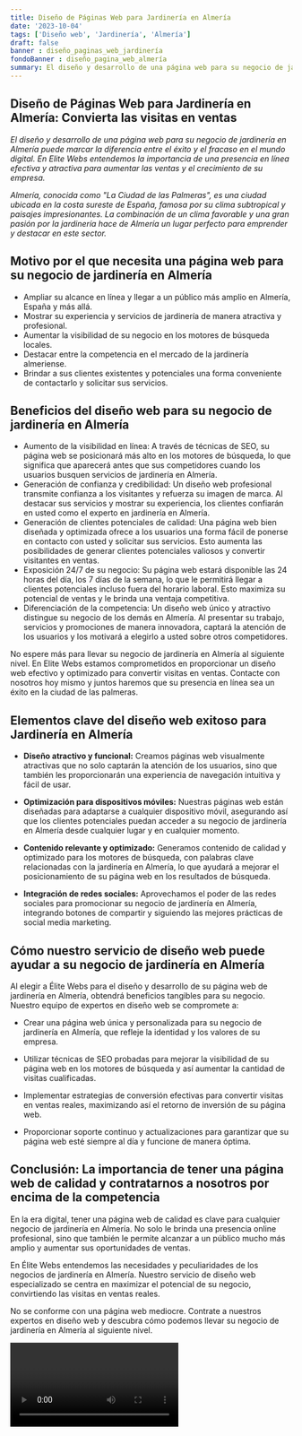 ```yaml
---
title: Diseño de Páginas Web para Jardinería en Almería
date: '2023-10-04'
tags: ['Diseño web', 'Jardinería', 'Almería']
draft: false
banner : diseño_paginas_web_jardinería
fondoBanner : diseño_pagina_web_almería
summary: El diseño y desarrollo de una página web para su negocio de jardinería en Almería puede marcar la diferencia entre el éxito y el fracaso en el mundo digital. En Elite Webs entendemos la importancia de una presencia en línea efectiva y atractiva para aumentar las ventas y el crecimiento de su empresa.
---
```


## **Diseño de Páginas Web para Jardinería en Almería: Convierta las visitas en ventas**

*El diseño y desarrollo de una página web para su negocio de jardinería en Almería puede marcar la diferencia entre el éxito y el fracaso en el mundo digital. En Elite Webs entendemos la importancia de una presencia en línea efectiva y atractiva para aumentar las ventas y el crecimiento de su empresa.*

*Almería, conocida como "La Ciudad de las Palmeras", es una ciudad ubicada en la costa sureste de España, famosa por su clima subtropical y paisajes impresionantes. La combinación de un clima favorable y una gran pasión por la jardinería hace de Almería un lugar perfecto para emprender y destacar en este sector.*

## **Motivo por el que necesita una página web para su negocio de jardinería en Almería**

- Ampliar su alcance en línea y llegar a un público más amplio en Almería, España y más allá.
- Mostrar su experiencia y servicios de jardinería de manera atractiva y profesional.
- Aumentar la visibilidad de su negocio en los motores de búsqueda locales.
- Destacar entre la competencia en el mercado de la jardinería almeriense.
- Brindar a sus clientes existentes y potenciales una forma conveniente de contactarlo y solicitar sus servicios.

## **Beneficios del diseño web para su negocio de jardinería en Almería**

- Aumento de la visibilidad en línea: A través de técnicas de SEO, su página web se posicionará más alto en los motores de búsqueda, lo que significa que aparecerá antes que sus competidores cuando los usuarios busquen servicios de jardinería en Almería.
- Generación de confianza y credibilidad: Un diseño web profesional transmite confianza a los visitantes y refuerza su imagen de marca. Al destacar sus servicios y mostrar su experiencia, los clientes confiarán en usted como el experto en jardinería en Almería.
- Generación de clientes potenciales de calidad: Una página web bien diseñada y optimizada ofrece a los usuarios una forma fácil de ponerse en contacto con usted y solicitar sus servicios. Esto aumenta las posibilidades de generar clientes potenciales valiosos y convertir visitantes en ventas.
- Exposición 24/7 de su negocio: Su página web estará disponible las 24 horas del día, los 7 días de la semana, lo que le permitirá llegar a clientes potenciales incluso fuera del horario laboral. Esto maximiza su potencial de ventas y le brinda una ventaja competitiva.
- Diferenciación de la competencia: Un diseño web único y atractivo distingue su negocio de los demás en Almería. Al presentar su trabajo, servicios y promociones de manera innovadora, captará la atención de los usuarios y los motivará a elegirlo a usted sobre otros competidores.

No espere más para llevar su negocio de jardinería en Almería al siguiente nivel. En Elite Webs estamos comprometidos en proporcionar un diseño web efectivo y optimizado para convertir visitas en ventas. Contacte con nosotros hoy mismo y juntos haremos que su presencia en línea sea un éxito en la ciudad de las palmeras.

<GifSeo />

<Cta />

## Elementos clave del diseño web exitoso para Jardinería en Almería

- **Diseño atractivo y funcional:** Creamos páginas web visualmente atractivas que no solo captarán la atención de los usuarios, sino que también les proporcionarán una experiencia de navegación intuitiva y fácil de usar.

- **Optimización para dispositivos móviles:** Nuestras páginas web están diseñadas para adaptarse a cualquier dispositivo móvil, asegurando así que los clientes potenciales puedan acceder a su negocio de jardinería en Almería desde cualquier lugar y en cualquier momento.

- **Contenido relevante y optimizado:** Generamos contenido de calidad y optimizado para los motores de búsqueda, con palabras clave relacionadas con la jardinería en Almería, lo que ayudará a mejorar el posicionamiento de su página web en los resultados de búsqueda.

- **Integración de redes sociales:** Aprovechamos el poder de las redes sociales para promocionar su negocio de jardinería en Almería, integrando botones de compartir y siguiendo las mejores prácticas de social media marketing.

## Cómo nuestro servicio de diseño web puede ayudar a su negocio de jardinería en Almería

Al elegir a Élite Webs para el diseño y desarrollo de su página web de jardinería en Almería, obtendrá beneficios tangibles para su negocio. Nuestro equipo de expertos en diseño web se compromete a:

- Crear una página web única y personalizada para su negocio de jardinería en Almería, que refleje la identidad y los valores de su empresa.

- Utilizar técnicas de SEO probadas para mejorar la visibilidad de su página web en los motores de búsqueda y así aumentar la cantidad de visitas cualificadas.

- Implementar estrategias de conversión efectivas para convertir visitas en ventas reales, maximizando así el retorno de inversión de su página web.

- Proporcionar soporte continuo y actualizaciones para garantizar que su página web esté siempre al día y funcione de manera óptima.

## Conclusión: La importancia de tener una página web de calidad y contratarnos a nosotros por encima de la competencia

En la era digital, tener una página web de calidad es clave para cualquier negocio de jardinería en Almería. No solo le brinda una presencia online profesional, sino que también le permite alcanzar a un público mucho más amplio y aumentar sus oportunidades de ventas.

En Élite Webs entendemos las necesidades y peculiaridades de los negocios de jardinería en Almería. Nuestro servicio de diseño web especializado se centra en maximizar el potencial de su negocio, convirtiendo las visitas en ventas reales.

No se conforme con una página web mediocre. Contrate a nuestros expertos en diseño web y descubra cómo podemos llevar su negocio de jardinería en Almería al siguiente nivel.

<Video />

<CtaBot job='Jardinería' city='Almería'/>

<Gmaps query='Almería+españa+maps' />